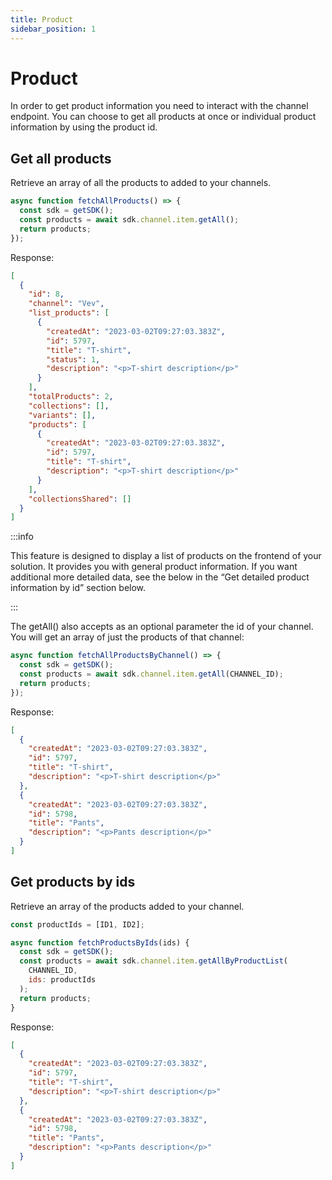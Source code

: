 ```yaml
---
title: Product
sidebar_position: 1
---
```


# Product

In order to get product information you need to interact with the channel
endpoint. You can choose to get all products at once or individual product
information by using the product id.

## Get all products

Retrieve an array of all the products to added to your channels.

```js
async function fetchAllProducts() => {
  const sdk = getSDK();
  const products = await sdk.channel.item.getAll();
  return products;
});
```

Response:

```json
[
  {
    "id": 8,
    "channel": "Vev",
    "list_products": [
      {
        "createdAt": "2023-03-02T09:27:03.383Z",
        "id": 5797,
        "title": "T-shirt",
        "status": 1,
        "description": "<p>T-shirt description</p>"
      }
    ],
    "totalProducts": 2,
    "collections": [],
    "variants": [],
    "products": [
      {
        "createdAt": "2023-03-02T09:27:03.383Z",
        "id": 5797,
        "title": "T-shirt",
        "description": "<p>T-shirt description</p>"
      }
    ],
    "collectionsShared": []
  }
]
```

:::info

This feature is designed to display a list of products on the frontend of your
solution. It provides you with general product information. If you want
additional more detailed data, see the below in the “Get detailed product
information by id” section below.

:::

The getAll() also accepts as an optional parameter the id of your channel. You
will get an array of just the products of that channel:

```js
async function fetchAllProductsByChannel() => {
  const sdk = getSDK();
  const products = await sdk.channel.item.getAll(CHANNEL_ID);
  return products;
});
```

Response:

```json
[
  {
    "createdAt": "2023-03-02T09:27:03.383Z",
    "id": 5797,
    "title": "T-shirt",
    "description": "<p>T-shirt description</p>"
  },
  {
    "createdAt": "2023-03-02T09:27:03.383Z",
    "id": 5798,
    "title": "Pants",
    "description": "<p>Pants description</p>"
  }
]
```

## Get products by ids

Retrieve an array of the products added to your channel.

```js
const productIds = [ID1, ID2];

async function fetchProductsByIds(ids) {
  const sdk = getSDK();
  const products = await sdk.channel.item.getAllByProductList(
    CHANNEL_ID,
    ids: productIds
  );
  return products;
}
```

Response:

```json
[
  {
    "createdAt": "2023-03-02T09:27:03.383Z",
    "id": 5797,
    "title": "T-shirt",
    "description": "<p>T-shirt description</p>"
  },
  {
    "createdAt": "2023-03-02T09:27:03.383Z",
    "id": 5798,
    "title": "Pants",
    "description": "<p>Pants description</p>"
  }
]
```
